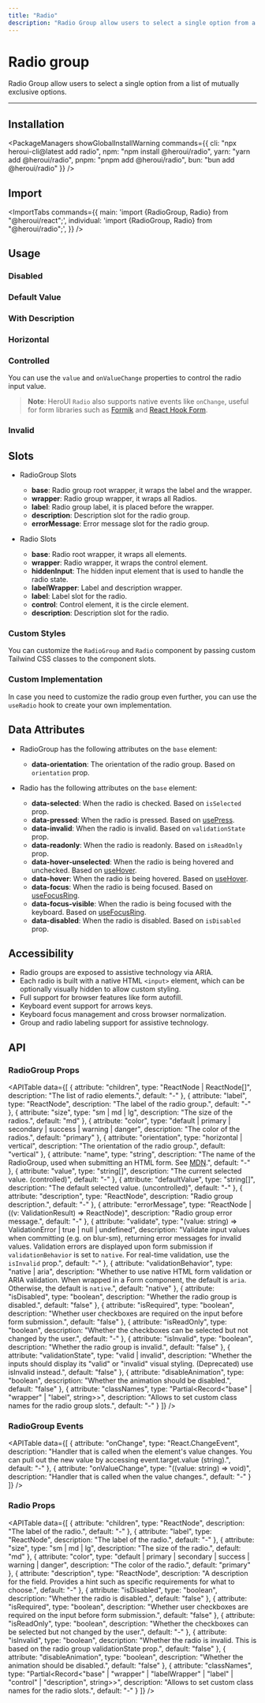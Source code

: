 ```yaml
---
title: "Radio"
description: "Radio Group allow users to select a single option from a list of mutually exclusive options"
---
```



# Radio group

Radio Group allow users to select a single option from a list of mutually exclusive options.

<ComponentLinks component="radiogroup" reactAriaHook="useRadioGroup" npm="radio" styles="radio" source="radio" />

---

<CarbonAd/>

## Installation

<PackageManagers
  showGlobalInstallWarning
  commands={{
    cli: "npx heroui-cli@latest add radio",
    npm: "npm install @heroui/radio",
    yarn: "yarn add @heroui/radio",
    pnpm: "pnpm add @heroui/radio",
    bun: "bun add @heroui/radio"
  }}
/>

## Import

<ImportTabs
  commands={{
    main: 'import {RadioGroup, Radio} from "@heroui/react";',
    individual: 'import {RadioGroup, Radio} from "@heroui/radio";',
  }}
/>

## Usage

<CodeDemo title="Usage" files={radioGroupContent.usage} />

### Disabled

<CodeDemo title="Disabled" files={radioGroupContent.disabled} />

### Default Value

<CodeDemo title="Default Value" files={radioGroupContent.defaultValue} />

### With Description

<CodeDemo title="With Description" files={radioGroupContent.withDescription} />

### Horizontal

<CodeDemo title="Horizontal" files={radioGroupContent.horizontal} />

### Controlled

You can use the `value` and `onValueChange` properties to control the radio input value.

<CodeDemo title="Controlled" files={radioGroupContent.controlled} />

> **Note**: HeroUI `Radio` also supports native events like `onChange`, useful for form libraries
> such as [Formik](https://formik.org/) and [React Hook Form](https://react-hook-form.com/).

### Invalid

<CodeDemo title="Invalid" files={radioGroupContent.invalid} />

## Slots

- RadioGroup Slots

  - **base**: Radio group root wrapper, it wraps the label and the wrapper.
  - **wrapper**: Radio group wrapper, it wraps all Radios.
  - **label**: Radio group label, it is placed before the wrapper.
  - **description**: Description slot for the radio group.
  - **errorMessage**: Error message slot for the radio group.

- Radio Slots
  - **base**: Radio root wrapper, it wraps all elements.
  - **wrapper**: Radio wrapper, it wraps the control element.
  - **hiddenInput**: The hidden input element that is used to handle the radio state.
  - **labelWrapper**: Label and description wrapper.
  - **label**: Label slot for the radio.
  - **control**: Control element, it is the circle element.
  - **description**: Description slot for the radio.

### Custom Styles

You can customize the `RadioGroup` and `Radio` component by passing custom Tailwind CSS classes to the component slots.

<CodeDemo title="Custom Styles" files={radioGroupContent.customStyles} />

### Custom Implementation

In case you need to customize the radio group even further, you can use the `useRadio` hook to create your own implementation.

<CodeDemo title="Custom Implementation" files={radioGroupContent.customImpl} />

<Spacer y={4} />

## Data Attributes

- RadioGroup has the following attributes on the `base` element:

  - **data-orientation**:
    The orientation of the radio group. Based on `orientation` prop.

- Radio has the following attributes on the `base` element:

  - **data-selected**:
    When the radio is checked. Based on `isSelected` prop.
  - **data-pressed**:
    When the radio is pressed. Based on [usePress](https://react-spectrum.adobe.com/react-aria/usePress.html).
  - **data-invalid**:
    When the radio is invalid. Based on `validationState` prop.
  - **data-readonly**:
    When the radio is readonly. Based on `isReadOnly` prop.
  - **data-hover-unselected**:
    When the radio is being hovered and unchecked. Based on [useHover](https://react-spectrum.adobe.com/react-aria/useHover.html).
  - **data-hover**:
    When the radio is being hovered. Based on [useHover](https://react-spectrum.adobe.com/react-aria/useHover.html).
  - **data-focus**:
    When the radio is being focused. Based on [useFocusRing](https://react-spectrum.adobe.com/react-aria/useFocusRing.html).
  - **data-focus-visible**:
    When the radio is being focused with the keyboard. Based on [useFocusRing](https://react-spectrum.adobe.com/react-aria/useFocusRing.html).
  - **data-disabled**:
    When the radio is disabled. Based on `isDisabled` prop.

<Spacer y={4} />

## Accessibility

- Radio groups are exposed to assistive technology via ARIA.
- Each radio is built with a native HTML `<input>` element, which can be optionally visually hidden to allow custom styling.
- Full support for browser features like form autofill.
- Keyboard event support for arrows keys.
- Keyboard focus management and cross browser normalization.
- Group and radio labeling support for assistive technology.

<Spacer y={4} />

## API

### RadioGroup Props

<APITable
  data={[
    {
      attribute: "children",
      type: "ReactNode | ReactNode[]", 
      description: "The list of radio elements.",
      default: "-"
    },
    {
      attribute: "label",
      type: "ReactNode",
      description: "The label of the radio group.",
      default: "-"
    },
    {
      attribute: "size", 
      type: "sm | md | lg",
      description: "The size of the radios.",
      default: "md"
    },
    {
      attribute: "color",
      type: "default | primary | secondary | success | warning | danger",
      description: "The color of the radios.",
      default: "primary"
    },
    {
      attribute: "orientation",
      type: "horizontal | vertical",
      description: "The orientation of the radio group.",
      default: "vertical"
    },
    {
      attribute: "name",
      type: "string",
      description: "The name of the RadioGroup, used when submitting an HTML form. See [MDN](https://developer.mozilla.org/en-US/docs/Web/HTML/Element/input#name_and_radio_buttons).",
      default: "-"
    },
    {
      attribute: "value",
      type: "string[]",
      description: "The current selected value. (controlled)",
      default: "-"
    },
    {
      attribute: "defaultValue",
      type: "string[]", 
      description: "The default selected value. (uncontrolled)",
      default: "-"
    },
    {
      attribute: "description",
      type: "ReactNode",
      description: "Radio group description.",
      default: "-"
    },
    {
      attribute: "errorMessage",
      type: "ReactNode | ((v: ValidationResult) => ReactNode)",
      description: "Radio group error message.",
      default: "-"
    },
    {
      attribute: "validate",
      type: "(value: string) => ValidationError | true | null | undefined",
      description: "Validate input values when committing (e.g. on blur-sm), returning error messages for invalid values. Validation errors are displayed upon form submission if `validationBehavior` is set to `native`. For real-time validation, use the `isInvalid` prop.",
      default: "-"
    },
    {
      attribute: "validationBehavior",
      type: "native | aria",
      description: "Whether to use native HTML form validation or ARIA validation. When wrapped in a Form component, the default is `aria`. Otherwise, the default is `native`.",
      default: "native"
    },
    {
      attribute: "isDisabled",
      type: "boolean",
      description: "Whether the radio group is disabled.",
      default: "false"
    },
    {
      attribute: "isRequired",
      type: "boolean", 
      description: "Whether user checkboxes are required on the input before form submission.",
      default: "false"
    },
    {
      attribute: "isReadOnly",
      type: "boolean",
      description: "Whether the checkboxes can be selected but not changed by the user.",
      default: "-"
    },
    {
      attribute: "isInvalid",
      type: "boolean",
      description: "Whether the radio group is invalid.",
      default: "false"
    },
    {
      attribute: "validationState",
      type: "valid | invalid",
      description: "Whether the inputs should display its \"valid\" or \"invalid\" visual styling. (Deprecated) use isInvalid instead.",
      default: "false"
    },
    {
      attribute: "disableAnimation",
      type: "boolean",
      description: "Whether the animation should be disabled.",
      default: "false"
    },
    {
      attribute: "classNames",
      type: "Partial<Record<\"base\" | \"wrapper\" | \"label\", string>>",
      description: "Allows to set custom class names for the radio group slots.",
      default: "-"
    }
  ]}
/>

### RadioGroup Events

<APITable
  data={[
    {
      attribute: "onChange",
      type: "React.ChangeEvent<HTMLInputElement>",
      description: "Handler that is called when the element's value changes. You can pull out the new value by accessing event.target.value (string).",
      default: "-"
    },
    {
      attribute: "onValueChange",
      type: "((value: string) => void)",
      description: "Handler that is called when the value changes.",
      default: "-"
    }
  ]}
/>

### Radio Props

<APITable
  data={[
    {
      attribute: "children",
      type: "ReactNode",
      description: "The label of the radio.",
      default: "-"
    },
    {
      attribute: "label",
      type: "ReactNode",
      description: "The label of the radio.",
      default: "-"
    },
    {
      attribute: "size",
      type: "sm | md | lg",
      description: "The size of the radio.",
      default: "md"
    },
    {
      attribute: "color",
      type: "default | primary | secondary | success | warning | danger",
      description: "The color of the radio.",
      default: "primary"
    },
    {
      attribute: "description",
      type: "ReactNode",
      description: "A description for the field. Provides a hint such as specific requirements for what to choose.",
      default: "-"
    },
    {
      attribute: "isDisabled",
      type: "boolean",
      description: "Whether the radio is disabled.",
      default: "false"
    },
    {
      attribute: "isRequired",
      type: "boolean",
      description: "Whether user checkboxes are required on the input before form submission.",
      default: "false"
    },
    {
      attribute: "isReadOnly",
      type: "boolean",
      description: "Whether the checkboxes can be selected but not changed by the user.",
      default: "-"
    },
    {
      attribute: "isInvalid",
      type: "boolean",
      description: "Whether the radio is invalid. This is based on the radio group validationState prop.",
      default: "false"
    },
    {
      attribute: "disableAnimation",
      type: "boolean",
      description: "Whether the animation should be disabled.",
      default: "false"
    },
    {
      attribute: "classNames",
      type: "Partial<Record<\"base\" | \"wrapper\" | \"labelWrapper\" | \"label\" | \"control\" | \"description\", string>>",
      description: "Allows to set custom class names for the radio slots.",
      default: "-"
    }
  ]}
/>
